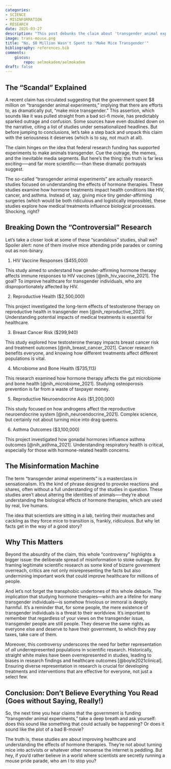 ```yaml
---
categories:
- SCIENCE
- MISINFORMATION
- RESEARCH
date: 2025-03-27
description: "This post debunks the claim about 'transgender animal experiments,' clarifying that the research focuses on hormone therapies for conditions like HIV and cancer. It critiques sensationalism and encourages readers to question outrageous headlines and appreciate the value of scientific research."
image: trans-mouse.png
title: "No, $8 Million Wasn't Spent to 'Make Mice Transgender'"
bibliography: references.bib
comments:
    giscus:
        repo: aelmokadem/aelmokadem
draft: false
---
```


## The "Scandal" Explained

A recent claim has circulated suggesting that the government spent $8 million on "transgender animal experiments," implying that there are efforts to, as dramatically put, "make mice transgender." This assertion, which sounds like it was pulled straight from a bad sci-fi movie, has predictably sparked outrage and confusion. Some sources have even doubled down on the narrative, citing a list of studies under sensationalized headlines. But before jumping to conclusions, let’s take a step back and unpack this claim with the seriousness it deserves (which is to say, not much at all).

The claim hinges on the idea that federal research funding has supported experiments to make animals transgender. Cue the outrage, the memes, and the inevitable media segments. But here’s the thing: the truth is far less exciting--—and far more scientific—--than these dramatic portrayals suggest.

The so-called "transgender animal experiments" are actually research studies focused on understanding the effects of hormone therapies. These studies examine how hormone treatments impact health conditions like HIV, cancer, and asthma. Instead of, say, giving mice tiny gender-affirming surgeries (which would be both ridiculous and logistically impossible), these studies explore how medical treatments influence biological processes. Shocking, right?

## Breaking Down the "Controversial" Research

Let’s take a closer look at some of these "scandalous" studies, shall we? Spoiler alert: none of them involve mice attending pride parades or coming out as non-binary.

1. HIV Vaccine Responses ($455,000)

This study aimed to understand how gender-affirming hormone therapy affects immune responses to HIV vaccines [@nih_hiv_vaccine_2021]. The goal? To improve healthcare for transgender individuals, who are disproportionately affected by HIV.

2. Reproductive Health ($2,500,000)

This project investigated the long-term effects of testosterone therapy on reproductive health in transgender men [@nih_reproductive_2021]. Understanding potential impacts of medical treatments is essential for healthcare.

3. Breast Cancer Risk ($299,940)

This study explored how testosterone therapy impacts breast cancer risk and treatment outcomes [@nih_breast_cancer_2021]. Cancer research benefits everyone, and knowing how different treatments affect different populations is vital.

4. Microbiome and Bone Health ($735,113)

This research examined how hormone therapy affects the gut microbiome and bone health [@nih_microbiome_2021]. Studying osteoporosis prevention is far from a waste of taxpayer money.

5. Reproductive Neuroendocrine Axis ($1,200,000)

This study focused on how androgens affect the reproductive neuroendocrine system [@nih_neuroendocrine_2021]. Complex science, but certainly not about turning mice into drag queens.

6. Asthma Outcomes ($3,100,000)

This project investigated how gonadal hormones influence asthma outcomes [@nih_asthma_2021]. Understanding respiratory health is critical, especially for those with hormone-related health concerns.

## The Misinformation Machine

The term "transgender animal experiments" is a masterclass in sensationalism. It’s the kind of phrase designed to provoke reactions and shares, often without a full understanding of the studies in question. These studies aren’t about altering the identities of animals—--they’re about understanding the biological effects of hormone therapies, which are used by real, live humans.

The idea that scientists are sitting in a lab, twirling their mustaches and cackling as they force mice to transition is, frankly, ridiculous. But why let facts get in the way of a good story?

## Why This Matters

Beyond the absurdity of the claim, this whole "controversy" highlights a bigger issue: the deliberate spread of misinformation to stoke outrage. By framing legitimate scientific research as some kind of bizarre government overreach, critics are not only misrepresenting the facts but also undermining important work that could improve healthcare for millions of people.

And let’s not forget the transphobic undertones of this whole debacle. The implication that studying hormone therapies---which are a lifeline for many transgender individuals---is somehow frivolous or immoral is deeply harmful. It’s a reminder that, for some people, the mere existence of transgender individuals is a threat to their worldview. It's important to remember that regardless of your views on the transgender issue, transgender people are still people. They deserve the same rights as everyone else and deserve to have their government, to which they pay taxes, take care of them.

Moreover, this controversy underscores the need for better representation of *all* underrepresented populations in scientific research. Historically, straight white males have been overrepresented in studies, leading to biases in research findings and healthcare outcomes [@boyle2021clinical]. Ensuring diverse representation in research is crucial for developing treatments and interventions that are effective for everyone, not just a select few.

## Conclusion: Don’t Believe Everything You Read (Goes without Saying, Really!)

So, the next time you hear claims that the government is funding "transgender animal experiments," take a deep breath and ask yourself: does this sound like something that could actually be happening? Or does it sound like the plot of a bad B-movie?

The truth is, these studies are about improving healthcare and understanding the effects of hormone therapies. They’re not about turning mice into activists or whatever other nonsense the internet is peddling. But hey, if you’d rather believe in a world where scientists are secretly running a mouse pride parade, who am I to stop you?





